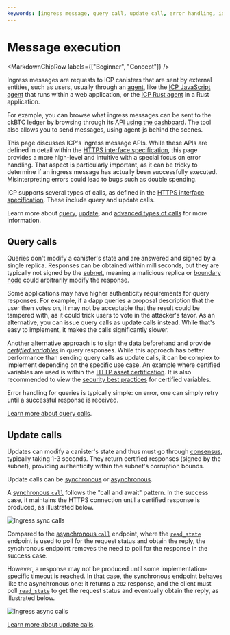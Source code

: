```yaml
---
keywords: [ingress message, query call, update call, error handling, idempotency]
---
```



# Message execution

<MarkdownChipRow labels={["Beginner", "Concept"]} />

Ingress messages are requests to ICP <GlossaryTooltip>canisters</GlossaryTooltip> that are sent by external entities, such as users, usually through an [agent](/docs/building-apps/developer-tools/dev-tools-overview/#agents), like the [ICP JavaScript agent](https://github.com/dfinity/agent-js/tree/main) that runs within a web application, or the [ICP Rust agent](https://github.com/dfinity/agent-rs/tree/main) in a Rust application.

For example, you can browse what ingress messages can be sent to the ckBTC ledger by browsing through its [API using the dashboard](https://dashboard.internetcomputer.org/canister/mxzaz-hqaaa-aaaar-qaada-cai). The tool also allows you to send messages, using agent-js behind the scenes.

This page discusses ICP's ingress message APIs. While these APIs are defined in detail within the [HTTPS interface specification](/docs/references/ic-interface-spec#http-interface), this page provides a more high-level and intuitive  with a special focus on error handling. That aspect is particularly important, as it can be tricky to determine if an ingress message has actually been successfully executed. Misinterpreting errors could lead to bugs such as double spending.

ICP supports several types of calls, as defined in the [HTTPS interface specification](/docs/references/ic-interface-spec#http-interface). These include query and update calls.

Learn more about [query](/docs/building-apps/interact-with-canisters/query-calls), [update](/docs/building-apps/interact-with-canisters/update-calls), and [advanced types of calls](/docs/building-apps/interact-with-canisters/advanced-calls) for more information.

## Query calls

Queries don't modify a canister's state and are answered and signed by a single replica. Responses can be obtained within milliseconds, but they are typically not signed by the [subnet](https://learn.internetcomputer.org/hc/en-us/articles/34209955782420-Subnet-Creation), meaning a malicious replica or [boundary node](https://learn.internetcomputer.org/hc/en-us/articles/34212818609684-ICP-Edge-Infrastructure) could arbitrarily modify the response.

Some applications may have higher authenticity requirements for query responses. For example, if a dapp queries a proposal description that the user then votes on, it may not be acceptable that the result could be tampered with, as it could trick users to vote in the attacker's favor. As an alternative, you can issue query calls as update calls instead. While that's easy to implement, it makes the calls significantly slower.

Another alternative approach is to sign the data beforehand and provide [*certified variables*](/docs/tutorials/developer-liftoff/level-3/3.3-certified-data/) in query responses. While this approach has better performance than sending query calls as update calls, it can be complex to implement depending on the specific use case. An example where certified variables are used is within the [HTTP asset certification](/docs/building-apps/security/data-integrity-and-authenticity#use-http-asset-certification-and-avoid-serving-your-dapp-through-rawicp0io). It is also recommended to view the [security best practices](/docs/building-apps/security/data-integrity-and-authenticity#certified-variables) for certified variables.

Error handling for queries is typically simple: on error, one can simply retry until a successful response is received.

[Learn more about query calls](/docs/building-apps/interact-with-canisters/query-calls).

## Update calls

Updates can modify a canister's state and thus must go through [consensus](https://learn.internetcomputer.org/hc/en-us/articles/34207558615956-Consensus), typically taking 1-3 seconds. They return certified responses (signed by the subnet), providing authenticity within the subnet's corruption bounds.

Update calls can be [synchronous](/docs/references/ic-interface-spec#http-sync-call-overview) or [asynchronous](/docs/references/ic-interface-spec#http-async-call-overview).

A [synchronous `call`](/docs/references/ic-interface-spec#http-call) follows the "call and await" pattern. In the success case, it maintains the HTTPS connection until a certified response is produced, as illustrated below.

![Ingress sync calls](_attachments/ingress_sync_call.png)

Compared to the [asynchronous `call`](/docs/references/ic-interface-spec#http-async-call) endpoint, where the [`read_state`](/docs/references/ic-interface-spec#http-read-state) endpoint is used to poll for the request status and obtain the reply, the synchronous endpoint removes the need to poll for the response in the success case.

However, a response may not be produced until some implementation-specific timeout is reached. In that case, the synchronous endpoint behaves like the asynchronous one: it returns a `202` response, and the client must poll [`read_state`](/docs/references/ic-interface-spec#http-read-state) to get the request status and eventually obtain the reply, as illustrated below.

![Ingress async calls](_attachments/ingress_async_call.png)

[Learn more about update calls](/docs/building-apps/interact-with-canisters/update-calls).
